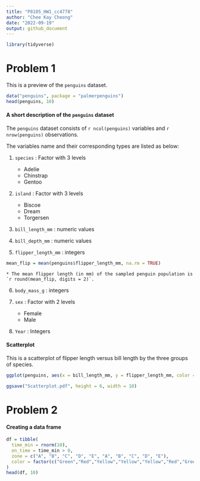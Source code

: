 ```yaml
---
title: "P8105_HW1_cc4778"
author: "Chee Kay Cheong"
date: "2022-09-19"
output: github_document
---
```


```r
library(tidyverse)
```

# Problem 1

This is a preview of the `penguins` dataset.
```r
data("penguins", package = "palmerpenguins")
head(penguins, 10)
```

#### A short description of the `penguins` dataset

The `penguins` dataset consists of `r ncol(penguins)` variables and `r nrow(penguins)` observations.

The variables name and their corresponding types are listed as below:

1. `species` : Factor with 3 levels 
   * Adelie
   * Chinstrap
   * Gentoo
  
2. `island` : Factor with 3 levels
   * Biscoe
   * Dream
   * Torgersen
  
3. `bill_length_mm` : numeric values

4. `bill_depth_mm` : numeric values

5. `flipper_length_mm` : integers

```r
mean_flip = mean(penguins$flipper_length_mm, na.rm = TRUE)
```
    * The mean flipper length (in mm) of the sampled penguin population is `r round(mean_flip, digits = 2)`.

6. `body_mass_g` : integers

7. `sex` : Factor with 2 levels
    * Female
    * Male
  
8. `Year` : Integers


#### Scatterplot

This is a scatterplot of flipper length versus bill length by the three groups of species.

```r
ggplot(penguins, aes(x = bill_length_mm, y = flipper_length_mm, color = species)) + geom_point()
```
```r
ggsave("Scatterplot.pdf", height = 6, width = 10)
```


# Problem 2

#### Creating a data frame

```r
df = tibble(
  time_min = rnorm(10),
  on_time = time_min > 0,
  zone = c("A", "B", "C", "D", "E", "A", "B", "C", "D", "E"),
  color = factor(c("Green","Red","Yellow","Yellow","Yellow","Red","Green","Red","Yellow","Green"))
)
head(df, 10)
```




